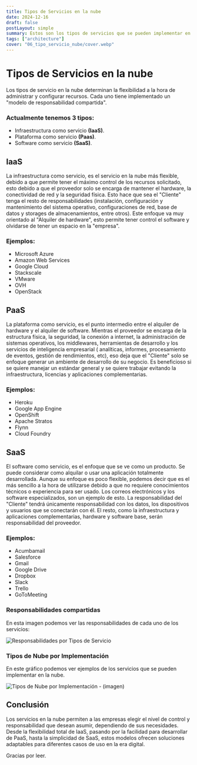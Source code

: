 ---
title: Tipos de Servicios en la nube
date: 2024-12-16
draft: false
postLayout: simple
summary: Estos son los tipos de servicios que se pueden implementar en la nube.
tags: ["architecture"]
cover: "06_tipo_servicio_nube/cover.webp"
---

# Tipos de Servicios en la nube

Los tipos de servicio en la nube determinan la flexibilidad a la hora de administrar y configurar recursos. Cada uno tiene implementado un "modelo de responsabilidad compartida".

### Actualmente tenemos 3 tipos:

- Infraestructura como servicio **(IaaS)**.
- Plataforma como servicio **(Paas)**.
- Software como servicio **(SaaS)**.

## IaaS

La infraestructura como servicio, es el servicio en la nube más flexible, debido a que permite tener el máximo control de los recursos solicitado, esto debido a que el proveedor solo se encarga de mantener el hardware, la conectividad de red y la seguridad física. Esto hace que sea el "Cliente" tenga el resto de responsabilidades (instalación, configuración y mantenimiento del sistema operativo, configuraciones de red, base de datos y storages de almacenamientos, entre otros). Este enfoque va muy orientado al "Alquiler de hardware", esto permite tener control el software y olvidarse de tener un espacio en la "empresa".

### Ejemplos:

- Microsoft Azure
- Amazon Web Services
- Google Cloud
- Stackscale
- VMware
- OVH
- OpenStack

## PaaS

La plataforma como servicio, es el punto intermedio entre el alquiler de hardware y el alquiler de software.
Mientras el proveedor se encarga de la estructura física, la seguridad, la conexión a internet, la administración de sistemas operativos, los middlewares, herramientas de desarrollo y los servicios de inteligencia empresarial ( analíticas, informes, procesamiento de eventos, gestión de rendimientos, etc), eso deja que el "Cliente" solo se enfoque generar un ambiente de desarrollo de su negocio. Es beneficioso si se quiere manejar un estándar general y se quiere trabajar evitando la infraestructura, licencias y aplicaciones complementarias.

### Ejemplos:

- Heroku
- Google App Engine
- OpenShift
- Apache Stratos
- Flynn
- Cloud Foundry

## SaaS

El software como servicio, es el enfoque que se ve como un producto. Se puede considerar como alquilar o usar una aplicación totalmente desarrollada. Aunque su enfoque es poco flexible, podemos decir que es el más sencillo a la hora de utilizarse debido a que no requiere conocimientos técnicos o experiencia para ser usado. Los correos electrónicos y los software especializados, son un ejemplo de esto. La responsabilidad del "Cliente" tendrá únicamente responsabilidad con los datos, los dispositivos y usuarios que se conectarán con él. El resto, como la infraestructura y aplicaciones complementarias, hardware y software base, serán responsabilidad del proveedor.

### Ejemplos:

- Acumbamail
- Salesforce
- Gmail
- Google Drive
- Dropbox
- Slack
- Trello
- GoToMeeting

### Responsabilidades compartidas

En esta imagen podemos ver las responsabilidades de cada uno de los servicios:

![Responsabilidades por Tipos de Servicio](06_tipo_servicio_nube/06_01.webp)

### Tipos de Nube por Implementación

En este gráfico podemos ver ejemplos de los servicios que se pueden implementar en la nube.

![Tipos de Nube por Implementación - ](06_tipo_servicio_nube/06_02.webp)
(imagen)

## Conclusión

Los servicios en la nube permiten a las empresas elegir el nivel de control y responsabilidad que desean asumir, dependiendo de sus necesidades. Desde la flexibilidad total de IaaS, pasando por la facilidad para desarrollar de PaaS, hasta la simplicidad de SaaS, estos modelos ofrecen soluciones adaptables para diferentes casos de uso en la era digital.

Gracias por leer.
